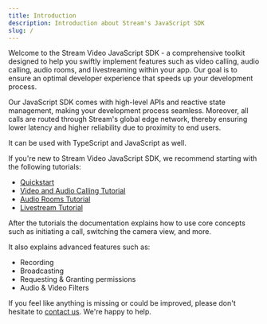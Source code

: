 ```yaml
---
title: Introduction
description: Introduction about Stream's JavaScript SDK
slug: /
---
```


Welcome to the Stream Video JavaScript SDK - a comprehensive toolkit designed to help you swiftly implement features such as video calling, audio calling, audio rooms, and livestreaming within your app.
Our goal is to ensure an optimal developer experience that speeds up your development process.

Our JavaScript SDK comes with high-level APIs and reactive state management, making your development process seamless.
Moreover, all calls are routed through Stream's global edge network, thereby ensuring lower latency and higher reliability due to proximity to end users.

It can be used with TypeScript and JavaScript as well.

If you're new to Stream Video JavaScript SDK, we recommend starting with the following tutorials:

- [Quickstart](./basics/quickstart)
- [Video and Audio Calling Tutorial](https://getstream.io/video/sdk/javascript/tutorial/video-calling/)
- [Audio Rooms Tutorial](https://getstream.io/video/sdk/javascript/tutorial/audio-room/)
- [Livestream Tutorial](https://getstream.io/video/sdk/javascript/tutorial/livestreaming/)

After the tutorials the documentation explains how to use core concepts such as initiating a call, switching the camera view, and more.

It also explains advanced features such as:

- Recording
- Broadcasting
- Requesting & Granting permissions
- Audio & Video Filters

If you feel like anything is missing or could be improved, please don't hesitate to [contact us](https://getstream.io/contact/). We're happy to help.
